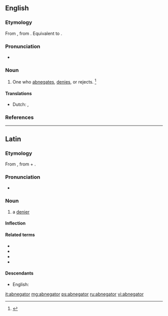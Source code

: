 ==English==

===Etymology===
From {{etyl|LL.|en}}, from {{etyl|la|en}} {{m|la|abnegatus}}. Equivalent to {{suffix|abnegate|or|lang=en}}.

===Pronunciation===
* {{a|US}} {{IPA|/ˈæb.nɪˌɡɘɪ.tɚ/|/ˈæb.niˌɡɘɪ.tɚ/|lang=en}}

===Noun===
{{en-noun}}

# {{lb|en|rare}} One who [[abnegates]], [[denies]], or rejects. {{defdate|From Mid 17<sup>th</sup> century.}}<ref>{{R:SOED5|page=6}}</ref>

====Translations====
{{trans-top}}
* Dutch: {{t|nl|verloochenaar|m}}, {{t|nl|verwerper|m}}
{{trans-bottom}}

===References===
<references/>

----

==Latin==

===Etymology===
From {{m|la|abnegō||refuse, deny, decline}}, from {{m|la|ab||from, away from}} + {{m|la|negō||deny; refuse, say no}}.

===Pronunciation===
* {{la-IPA|abnegātor}}

===Noun===
{{la-noun|abnegātor||abnegātōris|m|third}}

# a [[denier]]

====Inflection====
{{la-decl-3rd|abnegātor}}

====Related terms====
* {{l|la|abnegatio|abnegātiō}}
* {{l|la|abnegativus|abnegātīvus}}
* {{l|la|abnegatus|abnegātus}}
* {{l|la|abnego|abnegō}}

====Descendants====
* English: {{l|en|abnegator}}

[[it:abnegator]]
[[mg:abnegator]]
[[ps:abnegator]]
[[ru:abnegator]]
[[vi:abnegator]]